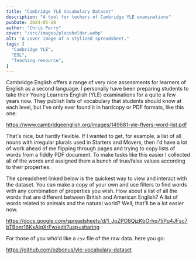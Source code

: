 ```yaml
---
title: "Cambridge YLE Vocabulary Dataset"
description: "A tool for techers of Cambridge YLE examinations"
pubDate: 2024-05-28
author: "Chris Perry"
cover: "/src/images/placeholder.webp"
alt: "A cover image of a stylized spreadsheet."
tags: [
  "Cambridge YLE",
  "ESL",
  "Teaching resource",
]
---
```


Cambridge English offers a range of very nice assessments for learners of English as a second language. I personally have been preparing students to take their Young Learners English (YLE) examinations for a quite a few years now. They publish lists of vocabulary that students should know at each level, but I've only ever found it in hardcopy or PDF formats, like this one:

https://www.cambridgeenglish.org/images/149681-yle-flyers-word-list.pdf

That's nice, but hardly flexible. If I wanted to get, for example, a list of all nouns with irregular plurals used in Starters and Movers, then I'd have a lot of work ahead of me flipping through pages and trying to copy lists of words from a fiddly PDF document. To make tasks like this easier I collected all of the words and assigned them a bunch of true/false values according to their properties.

The spreadsheet linked below is the quickest way to view and interact with the dataset. You can make a copy of your own and use filters to find words with any combination of properties you wish. How about a list of all the words that are different between British and American English? A list of words related to animals and the natural world? Well, that'll be a lot easier now.

https://docs.google.com/spreadsheets/d/1_JpZPO8QjzKbOrhq75Pu4JFsc7bTBonr16KxAigXrFw/edit?usp=sharing

For those of you who'd like a `csv` file of the raw data. here you go:

https://github.com/ozbonus/yle-vocabulary-dataset


